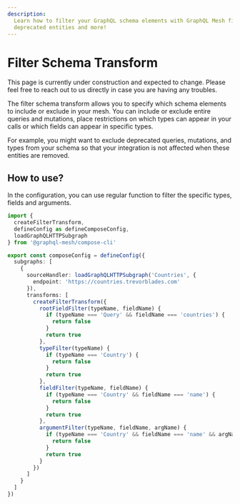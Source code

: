 ```yaml
---
description:
  Learn how to filter your GraphQL schema elements with GraphQL Mesh filterSchema transform. Exclude
  deprecated entities and more!
---
```



# Filter Schema Transform

<Callout>
  This page is currently under construction and expected to change. Please feel free to reach out to
  us directly in case you are having any troubles.
</Callout>

The filter schema transform allows you to specify which schema elements to include or exclude in
your mesh. You can include or exclude entire queries and mutations, place restrictions on which
types can appear in your calls or which fields can appear in specific types.

For example, you might want to exclude deprecated queries, mutations, and types from your schema so
that your integration is not affected when these entities are removed.

## How to use?

In the configuration, you can use regular function to filter the specific types, fields and
arguments.

```ts filename="mesh.config.ts" {13-17}
import {
  createFilterTransform,
  defineConfig as defineComposeConfig,
  loadGraphQLHTTPSubgraph
} from '@graphql-mesh/compose-cli'

export const composeConfig = defineConfig({
  subgraphs: [
    {
      sourceHandler: loadGraphQLHTTPSubgraph('Countries', {
        endpoint: 'https://countries.trevorblades.com'
      }),
      transforms: [
        createFilterTransform({
          rootFieldFilter(typeName, fieldName) {
            if (typeName === 'Query' && fieldName === 'countries') {
              return false
            }
            return true
          },
          typeFilter(typeName) {
            if (typeName === 'Country') {
              return false
            }
            return true
          },
          fieldFilter(typeName, fieldName) {
            if (typeName === 'Country' && fieldName === 'name') {
              return false
            }
            return true
          },
          argumentFilter(typeName, fieldName, argName) {
            if (typeName === 'Country' && fieldName === 'name' && argName === 'lang') {
              return false
            }
            return true
          }
        })
      ]
    }
  ]
})
```
